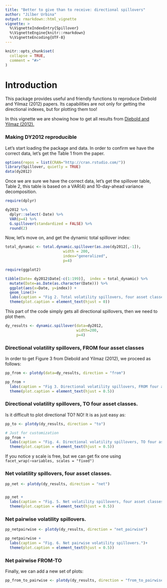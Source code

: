 ---
title: "Better to give than to receive: directional spillovers"
author: "Jilber Urbina"
output: rmarkdown::html_vignette
vignette: >
  %\VignetteIndexEntry{Spillover}
  %\VignetteEngine{knitr::rmarkdown}
  %\VignetteEncoding{UTF-8}
---

```{r, include = FALSE}
knitr::opts_chunk$set(
  collapse = TRUE,
  comment = "#>"
)
```

# Introduction

This package provides useful and friendly functions to reproduce Diebold and Yilmaz (2012) papers. Its capabilities are not only for getting the directional indexes, but for plotting them too!

In this vignette we are showing how to get all results from [Diebold and Yilmaz (2012).](https://www.sciencedirect.com/science/article/abs/pii/S016920701100032X)


### Making DY2012 reproducible

Let's start loading the package and data. In order to confirm we have the correct data, let's get the Table 1 from the paper.

```{r, error=FALSE, message=FALSE, warning=FALSE}
options(repos = list(CRAN="http://cran.rstudio.com/"))
library(Spillover, quietly = TRUE)
data(dy2012)
```


Once we are sure we have the correct data, let's get the spillover table, Table 2, this table is based on a VAR(4) and 10-day-ahead variance decomposition.

```{r}
require(dplyr)

dy2012 %>% 
  dplyr::select(-Date) %>% 
  VAR(p=4) %>% 
  G.spillover(standardized = FALSE) %>% 
  round(2)

```

Now, let's move on, and get the dynamic total spillover index:


```{r, warning=FALSE, message=FALSE, fig.align='center'}
total_dynamic <- total.dynamic.spillover(as.zoo(dy2012[,-1]),
                          width = 200, 
                          index="generalized",
                          p=4) 

require(ggplot2)

tibble(Date= dy2012$Date[-c(1:199)],  index = total_dynamic) %>% 
  mutate(Date=as.Date(as.character(Date))) %>% 
  ggplot(aes(x=Date, y=index)) +
  geom_line()+
  labs(caption = "Fig 2. Total volatility spillovers, four asset classes.")+
  theme(plot.caption = element_text(hjust = 0))
```

This part of the code simply gets all directional spillovers, then we need to plot them.
```{r}
dy_results <- dynamic.spillover(data=dy2012, 
                                width=200, 
                                p=4) 
```

### Directional volatility spillovers, FROM four asset classes

In order to get Figure 3 from Diebold and Yilmaz (2012), we proceed as follows:

```{r, fig.align='center'}
pp_from <- plotdy(data=dy_results, direction = "from") 

pp_from +
  labs(caption = "Fig 3. Directional volatility spillovers, FROM four asset classes.")+
  theme(plot.caption = element_text(hjust = 0.5))
```

###  Directional volatility spillovers, TO four asset classes.
Is it difficult to plot directional TO? NO! It is as just easy as:

```{r, fig.align='center', warning=FALSE, message=FALSE}
pp_to <- plotdy(dy_results, direction = "to")

# Just for customization 
pp_from +
  labs(caption = "Fig. 4. Directional volatility spillovers, TO four asset classes.")+
  theme(plot.caption = element_text(hjust = 0.5))
```

If you notice y scale is free, but we can get fix one using `facet_wrap(~variables, scales = "fixed")`

### Net volatility spillovers, four asset classes.

```{r, fig.align='center', warning=FALSE, message=FALSE}
pp_net <- plotdy(dy_results, direction = "net")


pp_net +
  labs(caption = "Fig. 5. Net volatility spillovers, four asset classes.")+
  theme(plot.caption = element_text(hjust = 0.5))
```



### Net pairwise volatility spillovers.

```{r, fig.align='center'}
pp_netpairwise <- plotdy(dy_results, direction = "net_pairwise")

pp_netpairwise +
  labs(caption = "Fig. 6. Net pairwise volatility spillovers.")+
  theme(plot.caption = element_text(hjust = 0.5))
```

### Net pairwise FROM-TO

Finally, we can add a new set of plots:

```{r, fig.align='center'}
pp_from_to_pairwise <- plotdy(dy_results, direction = "from_to_pairwise")


```

